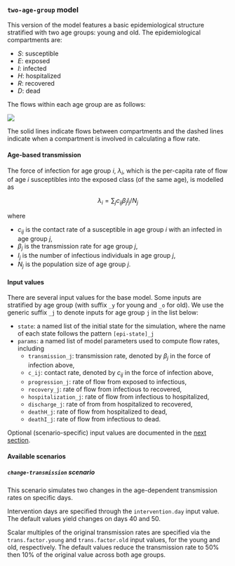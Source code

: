 ### `two-age-group` model

This version of the model features a basic epidemiological structure stratified with two age groups: young and old. The epidemiological compartments are:

- $S$: susceptible
- $E$: exposed
- $I$: infected
- $H$: hospitalized
- $R$: recovered
- $D$: dead

The flows within each age group are as follows:

![](man/figures/README-two-age-groups_flow-diagram.png)

The solid lines indicate flows between compartments and the dashed lines indicate when a compartment is involved in calculating a flow rate.

#### Age-based transmission

The force of infection for age group $i$, $\lambda_i$, which is the per-capita rate of flow of age $i$ susceptibles into the exposed class (of the same age), is modelled as

$$
\lambda_i = \sum_{j} c_{ij} \beta_j I_j/N_j
$$

where 

- $c_{ij}$ is the contact rate of a susceptible in age group $i$ with an infected in age group $j$,
- $\beta_j$ is the transmission rate for age group $j$,
- $I_j$ is the number of infectious individuals in age group $j$,
- $N_j$ is the population size of age group $j$.

#### Input values

There are several input values for the base model. Some inputs are stratified by age group (with suffix `_y` for young and `_o` for old). We use the generic suffix `_j` to denote inputs for age group `j` in the list below:

- `state`: a named list of the initial state for the simulation, where the name of each state follows the pattern `[epi-state]_j`
- `params`: a named list of model parameters used to compute flow rates, including
  - `transmission_j`: transmission rate, denoted by $\beta_j$ in the force of infection above,
  - `c_ij`: contact rate, denoted by $c_{ij}$ in the force of infection above,
  - `progression_j`: rate of flow from exposed to infectious,
  - `recovery_j`: rate of flow from infectious to recovered,
  - `hospitalization_j`: rate of flow from infectious to hospitalized,
  - `discharge_j`: rate of from from hospitalized to recovered,
  - `deathH_j`: rate of flow from hospitalized to dead,
  - `deathI_j`: rate of flow from infectious to dead.

Optional (scenario-specific) input values are documented in the [next section](#available-scenarios-tagm).

#### Available scenarios {#available-scenarios-tagm}

##### `change-transmission` scenario

This scenario simulates two changes in the age-dependent transmission rates on specific days. 

Intervention days are specified through the `intervention.day` input value. The default values yield changes on days 40 and 50.

Scalar multiples of the original transmission rates are specified via the `trans.factor.young` and `trans.factor.old` input values, for the young and old, respectively. The default values reduce the transmission rate to 50% then 10% of the original value across both age groups.
